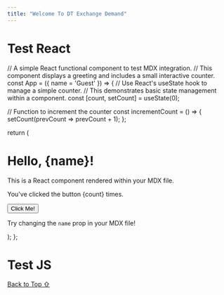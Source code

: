 ```yaml
---
title: "Welcome To DT Exchange Demand"
---
```


# Test React


// A simple React functional component to test MDX integration.
// This component displays a greeting and includes a small interactive counter.
const App = ({ name = 'Guest' }) => {
  // Use React's useState hook to manage a simple counter.
  // This demonstrates basic state management within a component.
  const [count, setCount] = useState(0);

  // Function to increment the counter
  const incrementCount = () => {
    setCount(prevCount => prevCount + 1);
  };

  return (
    <div
      className="p-6 mt-4 border-2 border-green-600 rounded-lg bg-green-50 text-green-800 font-sans shadow-md flex flex-col items-center justify-center space-y-4"
    >
      <h1 className="text-2xl font-bold">Hello, {name}!</h1>
      <p className="text-lg">
        This is a React component rendered within your MDX file.
      </p>
      <div className="flex items-center space-x-3">
        <p className="text-md">
          You've clicked the button <span className="font-bold text-xl">{count}</span> times.
        </p>
        <button
          onClick={incrementCount}
          className="px-4 py-2 bg-green-700 text-white rounded-md shadow-lg hover:bg-green-800 transition-colors duration-200 ease-in-out font-semibold"
        >
          Click Me!
        </button>
      </div>
      <p className="text-sm text-gray-600">
        Try changing the `name` prop in your MDX file!
      </p>
    </div>
  );
};



# Test JS




<div id="js-test-output" />

[Back to Top ⇧](#top)